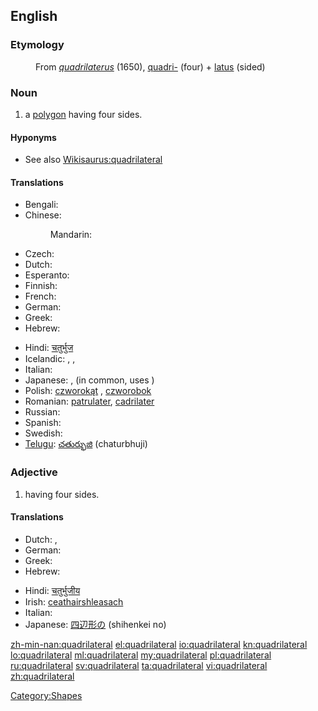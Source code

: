 ==English==

===Etymology===
: From {{etyl|la}} ''[[quadrilaterus]]'' (1650), [[quadri-]] (four) + [[latus]] (sided)

===Noun===
{{wikipedia}}
{{en-noun}}

# a [[polygon]] having four sides.

====Hyponyms====
* See also [[Wikisaurus:quadrilateral]]

====Translations====
{{trans-top|polygon having four sides}}
* Bengali: {{t|bn|চতুর্ভুজ}}
* Chinese:
*: Mandarin: {{t|cmn|四边形|tr=sìbiānxíng|sc=Hani}}
* Czech: {{t-|cs|čtyřúhelník|m}}
* Dutch: {{t+|nl|vierhoek}}
* Esperanto: {{t-|eo|kvarlatero|xs=Esperanto}}
* Finnish: {{t+|fi|nelikulmio}}
* French: {{t+|fr|quadrilatère}}
* German: {{t+|de|Viereck}}
* Greek: {{t+|el|τετράπλευρο|n}}
* Hebrew: {{t|he|מרובע|m|tr=merubá}}
{{trans-mid}}
* Hindi: [[चतुर्भुज]]
* Icelandic: {{t|is|ferhyrningur|m}}, {{t|is|ferhliðungur|m}}, {{t|is|fjórhliðungur|m}}
* Italian: {{t+|it|quadrilatero|m}}
* Japanese: {{t-|ja|四辺形|tr=shihenkei}}, (in common, uses {{t-|ja|四角形|tr=shikakukei}})
* Polish: [[czworokąt]] {{m}}, [[czworobok]] {{m}}
* Romanian: [[patrulater]], [[cadrilater]]
* Russian: {{t+|ru|четырёхугольник|m}}
* Spanish: {{t+|es|cuadrilátero|m}}
* Swedish: {{t+|sv|fyrhörning|c}}
* [[Telugu]]: [[చతుర్భుజి]] (chaturbhuji)
{{trans-bottom}}

===Adjective===
{{en-adj|-}}

# having four sides.

====Translations====
{{trans-top|having four sides}}
* Dutch: {{t-|nl|vierhoekig}}, {{t|nl|quadrilateraal}}
* German: {{t|de|vierseitig|n}}
* Greek: {{t+|el|τετράπλευρος}}
* Hebrew: {{t|he|מרובע|m|tr=merubá}}
{{trans-mid}}
* Hindi: [[चतुर्भुजीय]]
* Irish: [[ceathairshleasach]]
* Italian: {{t+|it|quadrilatero}}
* Japanese: [[四辺形]]の (shihenkei no)
{{trans-bottom}}

[[Category:Shapes]]

[[zh-min-nan:quadrilateral]]
[[el:quadrilateral]]
[[io:quadrilateral]]
[[kn:quadrilateral]]
[[lo:quadrilateral]]
[[ml:quadrilateral]]
[[my:quadrilateral]]
[[pl:quadrilateral]]
[[ru:quadrilateral]]
[[sv:quadrilateral]]
[[ta:quadrilateral]]
[[vi:quadrilateral]]
[[zh:quadrilateral]]